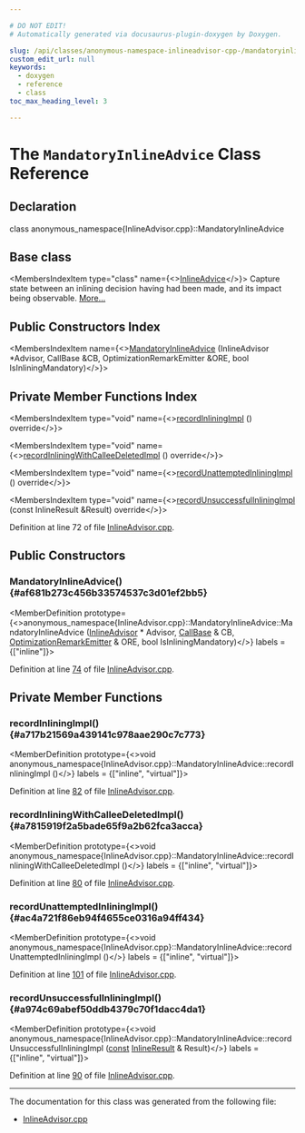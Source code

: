 ```yaml
---

# DO NOT EDIT!
# Automatically generated via docusaurus-plugin-doxygen by Doxygen.

slug: /api/classes/anonymous-namespace-inlineadvisor-cpp-/mandatoryinlineadvice
custom_edit_url: null
keywords:
  - doxygen
  - reference
  - class
toc_max_heading_level: 3

---
```





# The `MandatoryInlineAdvice` Class Reference

<DoxygenPage pluginConfig={pluginConfig}>



## Declaration

<CodeBlock>class anonymous_namespace{InlineAdvisor.cpp}::MandatoryInlineAdvice</CodeBlock>

## Base class

<MembersIndex>

<MembersIndexItem
  type="class"
  name={<><a href="/docs/api/classes/llvm/inlineadvice">InlineAdvice</a></>}>
Capture state between an inlining decision having had been made, and its impact being observable. <a href="/docs/api/classes/llvm/inlineadvice/#details">More...</a>
</MembersIndexItem>

</MembersIndex>

## Public Constructors Index

<MembersIndex>

<MembersIndexItem
  name={<><a href="#af681b273c456b33574537c3d01ef2bb5">MandatoryInlineAdvice</a> (InlineAdvisor &#42;Advisor, CallBase &amp;CB, OptimizationRemarkEmitter &amp;ORE, bool IsInliningMandatory)</>}>
</MembersIndexItem>

</MembersIndex>

## Private Member Functions Index

<MembersIndex>

<MembersIndexItem
  type="void"
  name={<><a href="#a717b21569a439141c978aae290c7c773">recordInliningImpl</a> () override</>}>
</MembersIndexItem>

<MembersIndexItem
  type="void"
  name={<><a href="#a7815919f2a5bade65f9a2b62fca3acca">recordInliningWithCalleeDeletedImpl</a> () override</>}>
</MembersIndexItem>

<MembersIndexItem
  type="void"
  name={<><a href="#ac4a721f86eb94f4655ce0316a94ff434">recordUnattemptedInliningImpl</a> () override</>}>
</MembersIndexItem>

<MembersIndexItem
  type="void"
  name={<><a href="#a974c69abef50ddb4379c70f1dacc4da1">recordUnsuccessfulInliningImpl</a> (const InlineResult &amp;Result) override</>}>
</MembersIndexItem>

</MembersIndex>


Definition at line 72 of file <a href="/docs/api/files/lib/lib/analysis/inlineadvisor-cpp">InlineAdvisor.cpp</a>.

<SectionDefinition>

## Public Constructors

### MandatoryInlineAdvice() {#af681b273c456b33574537c3d01ef2bb5}

<MemberDefinition
  prototype={<>anonymous&#95;namespace&#123;InlineAdvisor.cpp&#125;::MandatoryInlineAdvice::MandatoryInlineAdvice (<a href="/docs/api/classes/llvm/inlineadvisor">InlineAdvisor</a> &#42; Advisor, <a href="/docs/api/classes/llvm/callbase">CallBase</a> &amp; CB, <a href="/docs/api/classes/llvm/optimizationremarkemitter">OptimizationRemarkEmitter</a> &amp; ORE, bool IsInliningMandatory)</>}
  labels = {["inline"]}>

Definition at line <a href="/docs/api/files/lib/lib/analysis/inlineadvisor-cpp/#l00074">74</a> of file <a href="/docs/api/files/lib/lib/analysis/inlineadvisor-cpp">InlineAdvisor.cpp</a>.
</MemberDefinition>

</SectionDefinition>

<SectionDefinition>

## Private Member Functions

### recordInliningImpl() {#a717b21569a439141c978aae290c7c773}

<MemberDefinition
  prototype={<>void anonymous&#95;namespace&#123;InlineAdvisor.cpp&#125;::MandatoryInlineAdvice::recordInliningImpl ()</>}
  labels = {["inline", "virtual"]}>

Definition at line <a href="/docs/api/files/lib/lib/analysis/inlineadvisor-cpp/#l00082">82</a> of file <a href="/docs/api/files/lib/lib/analysis/inlineadvisor-cpp">InlineAdvisor.cpp</a>.
</MemberDefinition>

### recordInliningWithCalleeDeletedImpl() {#a7815919f2a5bade65f9a2b62fca3acca}

<MemberDefinition
  prototype={<>void anonymous&#95;namespace&#123;InlineAdvisor.cpp&#125;::MandatoryInlineAdvice::recordInliningWithCalleeDeletedImpl ()</>}
  labels = {["inline", "virtual"]}>

Definition at line <a href="/docs/api/files/lib/lib/analysis/inlineadvisor-cpp/#l00080">80</a> of file <a href="/docs/api/files/lib/lib/analysis/inlineadvisor-cpp">InlineAdvisor.cpp</a>.
</MemberDefinition>

### recordUnattemptedInliningImpl() {#ac4a721f86eb94f4655ce0316a94ff434}

<MemberDefinition
  prototype={<>void anonymous&#95;namespace&#123;InlineAdvisor.cpp&#125;::MandatoryInlineAdvice::recordUnattemptedInliningImpl ()</>}
  labels = {["inline", "virtual"]}>

Definition at line <a href="/docs/api/files/lib/lib/analysis/inlineadvisor-cpp/#l00101">101</a> of file <a href="/docs/api/files/lib/lib/analysis/inlineadvisor-cpp">InlineAdvisor.cpp</a>.
</MemberDefinition>

### recordUnsuccessfulInliningImpl() {#a974c69abef50ddb4379c70f1dacc4da1}

<MemberDefinition
  prototype={<>void anonymous&#95;namespace&#123;InlineAdvisor.cpp&#125;::MandatoryInlineAdvice::recordUnsuccessfulInliningImpl (<a href="/docs/api/files/lib/lib/target/lib/target/aarch64/aarch64promoteconstant-cpp/#a90f8350fecae261c25be85d38b451bff">const</a> <a href="/docs/api/classes/llvm/inlineresult">InlineResult</a> &amp; Result)</>}
  labels = {["inline", "virtual"]}>

Definition at line <a href="/docs/api/files/lib/lib/analysis/inlineadvisor-cpp/#l00090">90</a> of file <a href="/docs/api/files/lib/lib/analysis/inlineadvisor-cpp">InlineAdvisor.cpp</a>.
</MemberDefinition>

</SectionDefinition>

<hr/>

The documentation for this class was generated from the following file:

<ul>
<li><a href="/docs/api/files/lib/lib/analysis/inlineadvisor-cpp">InlineAdvisor.cpp</a></li>
</ul>

</DoxygenPage>

